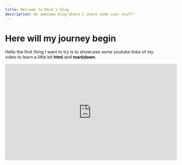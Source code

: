 ```yaml
---
title: Welcome to Maik's blog
description: An awesome blog where I share some cool stuff!
---
```



# Here will my journey begin

Hello the first thing I want to try is to showcase some youtube links of my video to learn a little bit **html** and **markdown**.


<iframe width="560" height="315" src="https://www.youtube.com/embed/nEWUc89PD2Y" frameborder="0" allowfullscreen></iframe>



<!DOCTYPE html>
<html lang="en">
<head>
    <meta charset="UTF-8">
    <meta name="viewport" content="width=device-width, initial-scale=1.0">
    <title>Your GitHub Pages Website</title>
    <style>
        .animated-text {
            font-size: 24px;
            color: #007bff;
            animation: bounce 2s infinite;
        }

        @keyframes bounce {
            0%, 20%, 50%, 80%, 100% {
                transform: translateY(0);
            }
            40% {
                transform: translateY(-20px);
            }
            60% {
                transform: translateY(-10px);
            }
        }
    </style>
</head>
<body>

    <h1 class="animated-text">Welcome to My GitHub Pages Website!</h1>

</body>
</html>

